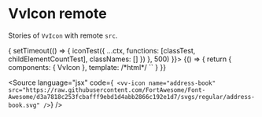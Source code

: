 
<Meta title="Components/Icon/Props/remote" />

# VvIcon remote

Stories of `VvIcon` with remote `src`.

<Canvas>
	<Story
		name="remote"
		play={(ctx) => {
			setTimeout(() => {
				iconTest({
					...ctx,
					functions: [classTest, childElementCountTest],
					classNames: []
				})
			}, 500)
		}}>
		{() => {
			return {
				components: { VvIcon },
				template:
					/*html*/
					`<vv-icon name="address-book" data-testid="img" src="https://raw.githubusercontent.com/FortAwesome/Font-Awesome/d3a7818c253fcbafff9ebd1d4abb2866c192e1d7/svgs/regular/address-book.svg" />`
			}
		}}
	</Story>
</Canvas>

<Source
	language="jsx"
	code={`
	<vv-icon
	name="address-book"
	src="https://raw.githubusercontent.com/FortAwesome/Font-Awesome/d3a7818c253fcbafff9ebd1d4abb2866c192e1d7/svgs/regular/address-book.svg"
/>`}
/>
